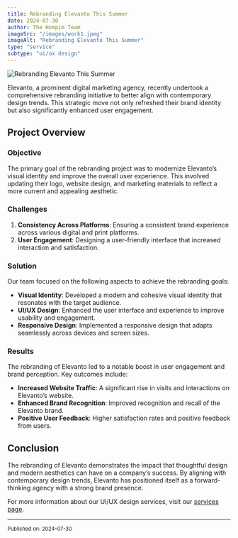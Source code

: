 ```yaml
---
title: Rebranding Elevanto This Summer
date: 2024-07-30
author: The Hompim Team
imageSrc: "/images/work1.jpeg"
imageAlt: "Rebranding Elevanto This Summer"
type: "service"
subtype: "ui/ux design"
---
```


![Rebranding Elevanto This Summer](/images/work1.jpeg)

Elevanto, a prominent digital marketing agency, recently undertook a comprehensive rebranding initiative to better align with contemporary design trends. This strategic move not only refreshed their brand identity but also significantly enhanced user engagement.

## Project Overview

### **Objective**

The primary goal of the rebranding project was to modernize Elevanto’s visual identity and improve the overall user experience. This involved updating their logo, website design, and marketing materials to reflect a more current and appealing aesthetic.

### **Challenges**

1. **Consistency Across Platforms**: Ensuring a consistent brand experience across various digital and print platforms.
2. **User Engagement**: Designing a user-friendly interface that increased interaction and satisfaction.

### **Solution**

Our team focused on the following aspects to achieve the rebranding goals:

-   **Visual Identity**: Developed a modern and cohesive visual identity that resonates with the target audience.
-   **UI/UX Design**: Enhanced the user interface and experience to improve usability and engagement.
-   **Responsive Design**: Implemented a responsive design that adapts seamlessly across devices and screen sizes.

### **Results**

The rebranding of Elevanto led to a notable boost in user engagement and brand perception. Key outcomes include:

-   **Increased Website Traffic**: A significant rise in visits and interactions on Elevanto’s website.
-   **Enhanced Brand Recognition**: Improved recognition and recall of the Elevanto brand.
-   **Positive User Feedback**: Higher satisfaction rates and positive feedback from users.

## Conclusion

The rebranding of Elevanto demonstrates the impact that thoughtful design and modern aesthetics can have on a company’s success. By aligning with contemporary design trends, Elevanto has positioned itself as a forward-thinking agency with a strong brand presence.

For more information about our UI/UX design services, visit our [services page](#).

---

<small>Published on: 2024-07-30</small>
